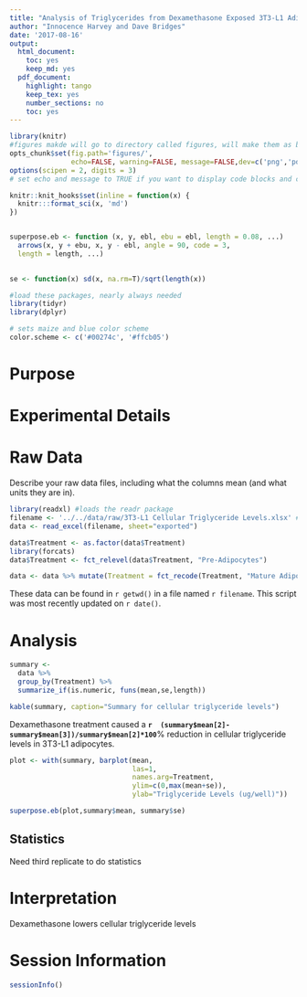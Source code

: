 ```yaml
---
title: "Analysis of Triglycerides from Dexamethasone Exposed 3T3-L1 Adipocytes"
author: "Innocence Harvey and Dave Bridges"
date: '2017-08-16'
output:
  html_document:
    toc: yes
    keep_md: yes
  pdf_document:
    highlight: tango
    keep_tex: yes
    number_sections: no
    toc: yes
---
```


```r
library(knitr)
#figures makde will go to directory called figures, will make them as both png and pdf files 
opts_chunk$set(fig.path='figures/',
               echo=FALSE, warning=FALSE, message=FALSE,dev=c('png','pdf'))
options(scipen = 2, digits = 3)
# set echo and message to TRUE if you want to display code blocks and code output respectively

knitr::knit_hooks$set(inline = function(x) {
  knitr:::format_sci(x, 'md')
})


superpose.eb <- function (x, y, ebl, ebu = ebl, length = 0.08, ...)
  arrows(x, y + ebu, x, y - ebl, angle = 90, code = 3,
  length = length, ...)

  
se <- function(x) sd(x, na.rm=T)/sqrt(length(x))

#load these packages, nearly always needed
library(tidyr)
library(dplyr)

# sets maize and blue color scheme
color.scheme <- c('#00274c', '#ffcb05')
```

# Purpose

# Experimental Details

# Raw Data

Describe your raw data files, including what the columns mean (and what units they are in).

```r
library(readxl) #loads the readr package
filename <- '../../data/raw/3T3-L1 Cellular Triglyceride Levels.xlsx' #make this a separate line, you can use any variable you want
data <- read_excel(filename, sheet="exported")

data$Treatment <- as.factor(data$Treatment)
library(forcats)
data$Treatment <- fct_relevel(data$Treatment, "Pre-Adipocytes")

data <- data %>% mutate(Treatment = fct_recode(Treatment, "Mature Adipocytes \n+ Dexamethasone" = "Mature Adipocytes + Dexamethasone"))
```

These data can be found in `r getwd()` in a file named `r filename`.  This script was most recently updated on `r date()`.

# Analysis

```r
summary <-
  data %>%
  group_by(Treatment) %>%
  summarize_if(is.numeric, funs(mean,se,length))

kable(summary, caption="Summary for cellular triglyceride levels")
```

Dexamethasone treatment caused a **`r  (summary$mean[2]-summary$mean[3])/summary$mean[2]*100`**% reduction in cellular triglyceride levels in 3T3-L1 adipocytes.

```r
plot <- with(summary, barplot(mean,
                              las=1,
                              names.arg=Treatment,
                              ylim=c(0,max(mean+se)),
                              ylab="Triglyceride Levels (ug/well)"))

superpose.eb(plot,summary$mean, summary$se)
```

## Statistics

Need third replicate to do statistics

# Interpretation

Dexamethasone lowers cellular triglyceride levels

# Session Information

```r
sessionInfo()
```